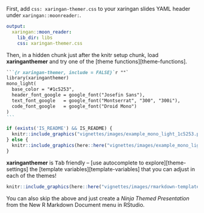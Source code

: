 <!-- Set link to theme-settings, template-variables, theme functions -->

First, add `css: xaringan-themer.css` to your xaringan slides YAML header under `xaringan::moonreader:`.

```yaml
output:
  xaringan::moon_reader:
    lib_dir: libs
    css: xaringan-themer.css
```

Then, in a hidden chunk just after the knitr setup chunk, load **xaringanthemer** and try one of the [theme functions][theme-functions].

````markdown
```{r xaringan-themer, include = FALSE}`r ""`
library(xaringanthemer)
mono_light(
  base_color = "#1c5253",
  header_font_google = google_font("Josefin Sans"),
  text_font_google   = google_font("Montserrat", "300", "300i"),
  code_font_google   = google_font("Droid Mono")
)
```
````

```r
if (exists('IS_README') && IS_README) {
  knitr::include_graphics("vignettes/images/example_mono_light_1c5253.png") 
} else {
  knitr::include_graphics(here::here("vignettes/images/example_mono_light_1c5253.png"))
}
```

**xaringanthemer** is <kbd>Tab</kbd> friendly -- [use autocomplete to explore][theme-settings] the [template variables][template-variables] that you can adjust in each of the themes!

<center>
```r
knitr::include_graphics(here::here("vignettes/images/rmarkdown-template-screenshot.png"))
```
</center>

You can also skip the above and just create a *Ninja Themed Presentation* from the New R Markdown Document menu in RStudio.
